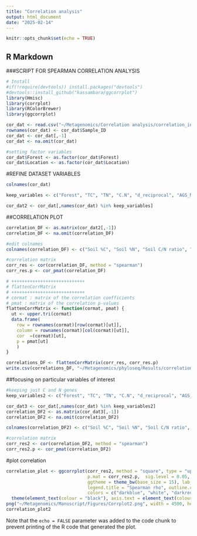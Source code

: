 ---
title: "Correlation analysis"
output: html_document
date: "2025-02-14"
---

```{r setup, include=FALSE}
knitr::opts_chunk$set(echo = TRUE)
```

## R Markdown

###SCRIPT FOR SPEARMAN CORRELATION ANALYSIS

```{r}
# Install
#if(!require(devtools)) install.packages("devtools")
#devtools::install_github("kassambara/ggcorrplot")
library(Hmisc)
library(corrplot)
library(RColorBrewer)
library(ggcorrplot)
```
```{r read in data}
cor_dat <- read.csv("~/Metagenomics/Correlation analysis/correlation_input.csv")
rownames(cor_dat) <- cor_dat$Sample_ID
cor_dat <- cor_dat[,-1]
cor_dat <- na.omit(cor_dat)

#setting factor variables
cor_dat$Forest <- as.factor(cor_dat$Forest)
cor_dat$Location <- as.factor(cor_dat$Location)
```
#REFINE DATASET VARIABLES
```{r remove unwanted categories}
colnames(cor_dat)

keep_variables <- c("Forest", "TC", "TN", "C.N", "d_reciprocal", "AGS_Mbp", "Observed_METABOLIC",  "Shannon_METABOLIC", "Observed_CAZy", "Shannon_CAZy", "Observed_BACTERIA", "Shannon_BACTERIA", "Observed_eggNOG", "Shannon_eggNOG", "Carbon.metabolism", "Nitrogen.cycling", "Carbon.degradation", "Nitrification", "Nitrate.reduction", "Calvin.cycle", "Pyruvate.metabolism", "Photosynthesis", "DC.4HB", "PP.pathway", "rTCA", "Urea.utilization", "X3HP.4HB.cycle", "Methane.metabolism..other", "Cellulose.degradation", "Starch.degradation", "Hemicellulose.degradation", "Galactose.degradation", "D.galacturonate.degradation", "Oxidative.phosphorylation", "Methanogenesis", "Chitin.degradation", "Nitrile.hydration", "Glycolysis...Gluconeogenesis",   "Glyoxylate.cycle", "Pectin.degradation", "Denitrification", "WL.pathway", "D.galactonate.degradation", "Nitrate.assimilation", "Glycoside.Hydrolase", "Carbohydrate.Binding.Module", "GlycosylTransferase", "Auxiliary.Activities", "Polysaccharide.Lyase", "Carbohydrate.Esterase")

cor_dat2 <- cor_dat[,names(cor_dat) %in% keep_variables]
```

##CORRELATION PLOT
```{r Correlating all variables}
correlation_DF <- as.matrix(cor_dat2[,-1])
correlation_DF <- na.omit(correlation_DF)
```
```{r}
#edit colnames
colnames(correlation_DF) <- c("Soil %C", "Soil %N", "Soil C/N ratio", "Max. growth rate", "Av. genome size", "Observed: Metabolic", "Shannon: Metabolic", "Observed: CAZy", "Shannon: CAZy", "Observed: Bacteria", "Shannon: Bacteria", "Observed: eggNOG OGs", "Shannon: eggNOG OGs", "C met.", "N cycling", "C deg.", "Nitrification", "Nitrate reduction", "Calvin cycle", "Pyruvate met.", "Photosynthesis", "DC/4HB pathway", "PP pathway", "rTCA", "Urea utilization", "3HP/4HB cycle", "Methane met.", "Cellulose deg.", "Starch deg.", "Hemicellulose deg.", "Galactose deg.", "D galacturonate deg.", "OXPHOS", "Methanogenesis", "Chitin deg.", "Nitrile hydration", "Glycolysis/GNG", "Glyoxylate cycle", "Pectin deg.", "Denitrification", "WL pathway", "D galactonate deg.", "Nitrate assimilation", "GHs [CAZy]", "CBMs [CAZy]", "GTs [CAZy]", "AAs [CAZy]", "PLs [CAZy]", "CEs [CAZy]")

#correlation matrix
corr_res <- cor(correlation_DF, method = "spearman")
corr_res.p <- cor_pmat(correlation_DF)
```
```{r flatten cor matrix function}
# ++++++++++++++++++++++++++++
# flattenCorrMatrix
# ++++++++++++++++++++++++++++
# cormat : matrix of the correlation coefficients
# pmat : matrix of the correlation p-values
flattenCorrMatrix <- function(cormat, pmat) {
  ut <- upper.tri(cormat)
  data.frame(
    row = rownames(cormat)[row(cormat)[ut]],
    column = rownames(cormat)[col(cormat)[ut]],
    cor  =(cormat)[ut],
    p = pmat[ut]
    )
}
```
```{r flatten correlation matrix}
correlations_DF <- flattenCorrMatrix(corr_res, corr_res.p)
write.csv(correlations_DF, "~/Metagenomics/phyloseq/Results/correlations_DF.csv")
```

##focusing on particular variables of interest
```{r}
#keeping just C and N genes
keep_variables2 <- c("Forest", "TC", "TN", "C.N", "d_reciprocal", "AGS_Mbp", "Observed_METABOLIC",  "Shannon_METABOLIC", "Observed_CAZy", "Shannon_CAZy", "Observed_BACTERIA", "Shannon_BACTERIA", "Observed_eggNOG", "Shannon_eggNOG", "Carbon.metabolism", "Nitrogen.cycling", "Carbon.degradation")

cor_dat3 <- cor_dat[,names(cor_dat) %in% keep_variables2]
correlation_DF2 <- as.matrix(cor_dat3[,-1])
correlation_DF2 <- na.omit(correlation_DF2)
```
```{r edit names}
colnames(correlation_DF2) <- c("Soil %C", "Soil %N", "Soil C/N ratio", "Maximum growth rate", "Average genome size", "Observed: Metabolic", "Shannon: Metabolic", "Observed: CAZy", "Shannon: CAZy", "Observed: Bacteria", "Shannon: Bacteria", "Observed: eggNOG", "Shannon: eggNOG", "C metabolism genes", "N cycling genes", "C degrading genes")
```
```{r}
#correlation matrix
corr_res2 <- cor(correlation_DF2, method = "spearman")
corr_res2.p <- cor_pmat(correlation_DF2)
```

#plot correlation
```{r}
correlation_plot <- ggcorrplot(corr_res2, method = "square", type = "upper", hc.order = TRUE, hc.method = "ward.D",  
                               p.mat = corr_res2.p,  sig.level = 0.05, insig = "blank", lab_size=4, show.diag = TRUE,
                               ggtheme = theme_bw(base_size = 15), lab_col = "black", 
                               legend.title = "Spearman rho", outline.color = "black", tl.cex=12,
                               colors = c("darkblue", "white", "darkred"), lab = TRUE, digits = 1, tl.col = "black")+
  theme(element_text(colour = "black"), axis.text = element_text(colour = "black"))
png("~/Metagenomics/Manuscript/Figures/Corrplot2.png", width = 4500, height = 3500, res = 500)
correlation_plot2
```

Note that the `echo = FALSE` parameter was added to the code chunk to prevent printing of the R code that generated the plot.

